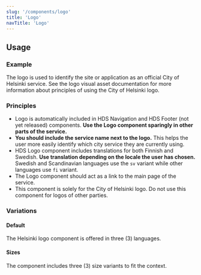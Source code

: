 ```yaml
---
slug: '/components/logo'
title: 'Logo'
navTitle: 'Logo'
---
```




## Usage

### Example

<PlaygroundPreview>
  <Logo language="fi" size="medium" />
</PlaygroundPreview>

The logo is used to identify the site or application as an official City of Helsinki service.
See the <Link size="M" href="/foundation/visual-assets/logo">logo visual asset documentation</Link> for more information about principles of using the City of Helsinki logo.

### Principles

- Logo is automatically included in HDS Navigation and HDS Footer (not yet released) components. **Use the Logo component sparingly in other parts of the service.**
- **You should include the service name next to the logo.** This helps the user more easily identify which city service they are currently using.
- HDS Logo component includes translations for both Finnish and Swedish. **Use translation depending on the locale the user has chosen.** Swedish and Scandinavian languages use the `sv` variant while other languages use `fi` variant.
- The Logo component should act as a link to the main page of the service.
- This component is solely for the City of Helsinki logo. Do not use this component for logos of other parties.

### Variations

#### Default

The Helsinki logo component is offered in three (3) languages.

<PlaygroundPreview>
  <Logo language="fi" size="medium" style={{marginRight: 'var(--spacing-xs)'}}/>
  <Logo language="sv" size="medium" style={{marginRight: 'var(--spacing-xs)'}} />
  <Logo language="ru" size="medium" />
</PlaygroundPreview>

#### Sizes

The component includes three (3) size variants to fit the context.

<PlaygroundPreview>
  <Logo language="fi" size="small" style={{marginRight: 'var(--spacing-xs)'}} />
  <Logo language="fi" size="medium" style={{marginRight: 'var(--spacing-xs)'}} />
  <Logo language="fi" size="large" />
</PlaygroundPreview>
